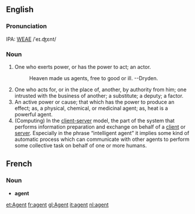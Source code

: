 ==English==
===Pronunciation===
IPA: [[WEAE]] /ˈeɪ.ʤɛnt/

===Noun===
# One who exerts power, or has the power to act; an actor.
#:    Heaven made us agents, free to good or ill. --Dryden.
# One who acts for, or in the place of, another, by authority from him; one intrusted with the business of another; a substitute; a deputy; a factor.
# An active power or cause; that which has the power to produce an effect; as, a physical, chemical, or medicinal agent; as, heat is a powerful agent.
# (Computing)  In the [[client-server]] model, the part of the  system that performs information preparation and exchange on behalf of a [[client]] or [[server]]. Especially in the phrase  &ldquo;intelligent agent&rdquo; it implies some kind of automatic process  which can communicate with other agents to perform some  collective task on behalf of one or more humans.

==French==
===Noun===
* '''agent'''

[[et:Agent]]
[[fr:agent]]
[[gl:Agent]]
[[it:agent]]
[[nl:agent]]